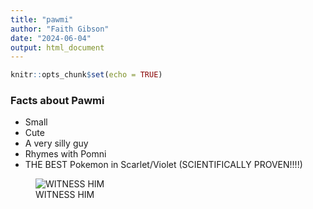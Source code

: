 ```yaml
---
title: "pawmi"
author: "Faith Gibson"
date: "2024-06-04"
output: html_document
---
```


```r
knitr::opts_chunk$set(echo = TRUE)
```

### Facts about Pawmi

* Small
* Cute
* A very silly guy
* Rhymes with Pomni
* THE BEST Pokemon in Scarlet/Violet (SCIENTIFICALLY PROVEN!!!!)

![WITNESS HIM](https://assets.pokemon.com/assets/cms2/img/pokedex/full//921.png)